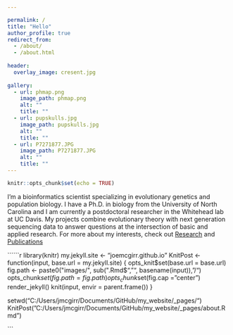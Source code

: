 ```yaml
---

permalink: /
title: "Hello"
author_profile: true
redirect_from: 
  - /about/
  - /about.html
  
header:
  overlay_image: cresent.jpg 
  
gallery:
  - url: phmap.png
    image_path: phmap.png
    alt: ""
    title: ""
  - url: pupskulls.jpg
    image_path: pupskulls.jpg
    alt: ""
    title: ""
  - url: P7271877.JPG
    image_path: P7271877.JPG
    alt: ""
    title: "" 
---
```


```r
knitr::opts_chunk$set(echo = TRUE)
```

I’m a bioinformatics scientist specializing in evolutionary genetics and population biology. I have a Ph.D. in biology from the University of North Carolina and I am currently a postdoctoral researcher in the Whitehead lab at UC Davis. My projects combine evolutionary theory with next generation sequencing data to answer questions at the intersection of basic and applied research. For more about my interests, check out [Research](https://joemcgirr.github.io/research/) and [Publications](https://joemcgirr.github.io/publications/)

[comment]: <> (add this for gallery pics {% include gallery caption="" %})




``````r
library(knitr)
my.jekyll.site <- "joemcgirr.github.io"
KnitPost <- function(input, base.url = my.jekyll.site) {
  opts_knit$set(base.url = base.url)
  fig.path <- paste0("images/", sub(".Rmd$", "", basename(input)), "/")
  opts_chunk$set(fig.path = fig.path)
  opts_chunk$set(fig.cap = "center")
  render_jekyll()
  knit(input, envir = parent.frame())
}

setwd("C:/Users/jmcgirr/Documents/GitHub/my_website/_pages/")
KnitPost("C:/Users/jmcgirr/Documents/GitHub/my_website/_pages/about.Rmd")

```
